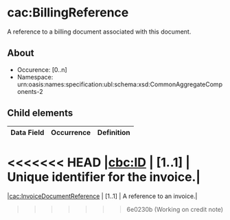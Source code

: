 # cac:BillingReference
A reference to a billing document associated with this document. 
## About
* Occurence: [0..n]
* Namespace: urn:oasis:names:specification:ubl:schema:xsd:CommonAggregateComponents-2

## Child elements
| Data Field            | Occurrence |                        Definition |
|-----------------------|:------------:|-----------------------------------|
<<<<<<< HEAD
|[cbc:ID](./ID.mdx) |	[1..1] |	Unique identifier for the invoice.|
=======
|[cac:InvoiceDocumentReference](./billing-reference/invoice-document-reference.mdx) |	[1..1] | A reference to an invoice.|
>>>>>>> 6e0230b (Working on credit note)
